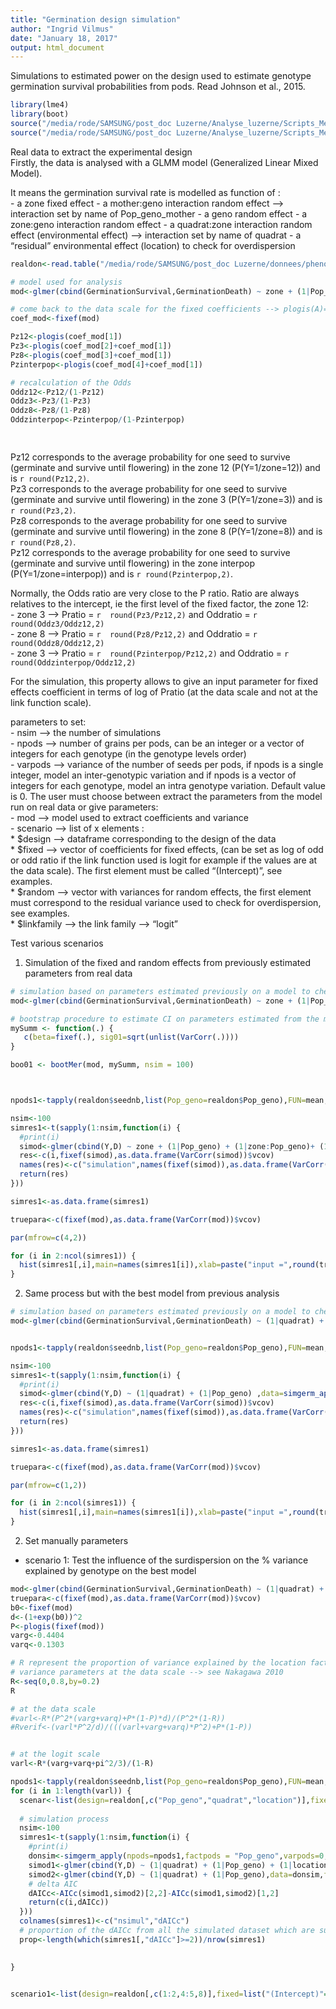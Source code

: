 ```yaml
---
title: "Germination design simulation"
author: "Ingrid Vilmus"
date: "January 18, 2017"
output: html_document
---
```


Simulations to estimated power on the design used to estimate genotype germination survival probabilities from pods. 
Read Johnson et al., 2015.

```r
library(lme4)
library(boot)
source("/media/rode/SAMSUNG/post_doc Luzerne/Analyse_luzerne/Scripts_Medicago/functions_simulations.r")
source("/media/rode/SAMSUNG/post_doc Luzerne/Analyse_luzerne/Scripts_Medicago/function_generic_simulation.r")

```


Real data to extract the experimental design  
Firstly, the data is analysed with a GLMM model (Generalized Linear Mixed Model).  

It means the germination survival rate is modelled as function of :  
- a zone fixed effect
- a mother:geno interaction random effect --> interaction set by name of Pop_geno_mother
- a geno random effect
- a zone:geno interaction random effect
- a quadrat:zone interaction random effect (environmental effect) --> interaction set by name of quadrat
- a "residual" environmental effect (location) to check for overdispersion  

```r
realdon<-read.table("/media/rode/SAMSUNG/post_doc Luzerne/donnees/pheno_germination.csv", header=TRUE, sep=";", dec=".")

# model used for analysis
mod<-glmer(cbind(GerminationSurvival,GerminationDeath) ~ zone + (1|Pop_geno_mother) + (1|Pop_geno) + (1|zone:Pop_geno)+ (1|quadrat)+ (1|location) ,data=realdon,family=binomial(link="logit"))

# come back to the data scale for the fixed coefficients --> plogis(A)=exp(A)/(1+exp(A))
coef_mod<-fixef(mod)

Pz12<-plogis(coef_mod[1])
Pz3<-plogis(coef_mod[2]+coef_mod[1])
Pz8<-plogis(coef_mod[3]+coef_mod[1])
Pzinterpop<-plogis(coef_mod[4]+coef_mod[1])

# recalculation of the Odds
Oddz12<-Pz12/(1-Pz12)
Oddz3<-Pz3/(1-Pz3)
Oddz8<-Pz8/(1-Pz8)
Oddzinterpop<-Pzinterpop/(1-Pzinterpop)

  
```

Pz12 corresponds to the average probability for one seed to survive (germinate and survive until flowering) in the zone 12 (P(Y=1/zone=12)) and is `r round(Pz12,2) `.  
Pz3 corresponds to the average probability for one seed to survive (germinate and survive until flowering) in the zone 3 (P(Y=1/zone=3)) and is `r round(Pz3,2) `.  
Pz8 corresponds to the average probability for one seed to survive (germinate and survive until flowering) in the zone 8 (P(Y=1/zone=8)) and is `r round(Pz8,2) `.  
Pz12 corresponds to the average probability for one seed to survive (germinate and survive until flowering) in the zone interpop (P(Y=1/zone=interpop)) and is `r round(Pzinterpop,2) `.  

Normally, the Odds ratio are very close to the P ratio. Ratio are always relatives to the intercept, ie the first level of the fixed factor, the zone 12:  
- zone 3 --> Pratio = `r  round(Pz3/Pz12,2) ` and Oddratio = `r round(Oddz3/Oddz12,2)`  
- zone 8 --> Pratio = `r  round(Pz8/Pz12,2) ` and Oddratio = `r round(Oddz8/Oddz12,2)`  
- zone 3 --> Pratio = `r  round(Pzinterpop/Pz12,2) ` and Oddratio = `r round(Oddzinterpop/Oddz12,2)`  

For the simulation, this property allows to give an input parameter for fixed effects coefficient in terms of log of Pratio (at the data scale and not at the link function scale).  


parameters to set:  
- nsim --> the number of simulations  
- npods --> number of grains per pods, can be an integer or a vector of integers for each genotype (in the genotype levels order)  
- varpods --> variance of the number of seeds per pods, if npods is a single integer, model an inter-genotypic variation and if npods is a vector of integers for each genotype, model an intra genotype variation. Default value is 0.
The user must choose between extract the parameters from the model run on real data or give parameters:  
- mod --> model used to extract coefficients and variance  
- scenario --> list of x elements :  
  * $design --> dataframe corresponding to the design of the data  
  * $fixed --> vector of coefficients for fixed effects, (can be set as log of odd or odd ratio if the link function used is logit for example if the values are at the data scale). The first element must be called "(Intercept)", see examples.  
  * $random --> vector with variances for random effects, the first element must correspond to the residual variance used to check for overdispersion, see examples.  
  * $linkfamily --> the link family --> "logit"


Test various scenarios  

1) Simulation of the fixed and random effects from previously estimated parameters from real data

```r
# simulation based on parameters estimated previously on a model to check if the simulation process is okay
mod<-glmer(cbind(GerminationSurvival,GerminationDeath) ~ zone + (1|Pop_geno) + (1|zone:Pop_geno)+ (1|quadrat)+ (1|location) ,data=realdon,family=binomial(link="logit"))

# bootstrap procedure to estimate CI on parameters estimated from the model
mySumm <- function(.) {
   c(beta=fixef(.), sig01=sqrt(unlist(VarCorr(.))))
}

boo01 <- bootMer(mod, mySumm, nsim = 100)



npods1<-tapply(realdon$seednb,list(Pop_geno=realdon$Pop_geno),FUN=mean,simplify=TRUE)

nsim<-100
simres1<-t(sapply(1:nsim,function(i) {
  #print(i)
  simod<-glmer(cbind(Y,D) ~ zone + (1|Pop_geno) + (1|zone:Pop_geno)+ (1|quadrat)+ (1|location) ,data=simgerm_apply(npods=npods1,factpods = "Pop_geno",varpods=0,mod=mod),family=binomial(link="logit"))
  res<-c(i,fixef(simod),as.data.frame(VarCorr(simod))$vcov)
  names(res)<-c("simulation",names(fixef(simod)),as.data.frame(VarCorr(simod))$grp)
  return(res)
}))

simres1<-as.data.frame(simres1)

truepara<-c(fixef(mod),as.data.frame(VarCorr(mod))$vcov)

par(mfrow=c(4,2))

for (i in 2:ncol(simres1)) {
  hist(simres1[,i],main=names(simres1[i]),xlab=paste("input =",round(truepara[i-1],2)))
}

```

2) Same process but with the best model from previous analysis


```r
# simulation based on parameters estimated previously on a model to check if the simulation process is okay
mod<-glmer(cbind(GerminationSurvival,GerminationDeath) ~ (1|quadrat) + (1|Pop_geno) ,data=realdon,family=binomial(link=binlink))


npods1<-tapply(realdon$seednb,list(Pop_geno=realdon$Pop_geno),FUN=mean,simplify=TRUE)

nsim<-100
simres1<-t(sapply(1:nsim,function(i) {
  #print(i)
  simod<-glmer(cbind(Y,D) ~ (1|quadrat) + (1|Pop_geno) ,data=simgerm_apply(npods=npods1,factpods = "Pop_geno",varpods=0,mod=mod),family=binomial(link="logit"))
  res<-c(i,fixef(simod),as.data.frame(VarCorr(simod))$vcov)
  names(res)<-c("simulation",names(fixef(simod)),as.data.frame(VarCorr(simod))$grp)
  return(res)
}))

simres1<-as.data.frame(simres1)

truepara<-c(fixef(mod),as.data.frame(VarCorr(mod))$vcov)

par(mfrow=c(1,2))

for (i in 2:ncol(simres1)) {
  hist(simres1[,i],main=names(simres1[i]),xlab=paste("input =",round(truepara[i-1],2)))
}

```





2) Set manually parameters
- scenario 1: Test the influence of the surdispersion on the % variance explained by genotype on the best model

```r

mod<-glmer(cbind(GerminationSurvival,GerminationDeath) ~ (1|quadrat) + (1|Pop_geno)+(1|location) ,data=realdon,family=binomial(link=binlink))
truepara<-c(fixef(mod),as.data.frame(VarCorr(mod))$vcov)
b0<-fixef(mod)
d<-(1+exp(b0))^2
P<-plogis(fixef(mod))
varg<-0.4404
varq<-0.1303

# R represent the proportion of variance explained by the location factor (representing each obs) relative to all the other
# variance parameters at the data scale --> see Nakagawa 2010
R<-seq(0,0.8,by=0.2)
R

# at the data scale
#varl<-R*(P^2*(varg+varq)+P*(1-P)*d)/(P^2*(1-R))
#Rverif<-(varl*P^2/d)/(((varl+varg+varq)*P^2)+P*(1-P))


# at the logit scale
varl<-R*(varg+varq+pi^2/3)/(1-R)

npods1<-tapply(realdon$seednb,list(Pop_geno=realdon$Pop_geno),FUN=mean,simplify=TRUE)
for (i in 1:length(varl)) {
  scenar<-list(design=realdon[,c("Pop_geno","quadrat","location")],fixed=list("(Intercept)"=b0),random=c(location=varl[i],Pop_geno=varg,quadrat=varq),linkfamily="logit")
  
  # simulation process
  nsim<-100
  simres1<-t(sapply(1:nsim,function(i) {
    #print(i)
    donsim<-simgerm_apply(npods=npods1,factpods = "Pop_geno",varpods=0,scenario=scenar)
    simod1<-glmer(cbind(Y,D) ~ (1|quadrat) + (1|Pop_geno) + (1|location) ,data=donsim,family=binomial(link="logit"))
    simod2<-glmer(cbind(Y,D) ~ (1|quadrat) + (1|Pop_geno),data=donsim,family=binomial(link="logit"))
    # delta AIC
    dAICc<-AICc(simod1,simod2)[2,2]-AICc(simod1,simod2)[1,2]
    return(c(i,dAICc))
  }))
  colnames(simres1)<-c("nsimul","dAICc")
  # proportion of the dAICc from all the simulated dataset which are superior to 2, which means the model with location is better
  prop<-length(which(simres1[,"dAICc"]>=2))/nrow(simres1)

  
}



```





```r
scenario1<-list(design=realdon[,c(1:2,4:5,8)],fixed=list("(Intercept)"=qlogis(Pz12),zone=log(c("3"=Oddz3/Oddz12,"8"=Oddz8/Oddz12,zoneinterpop=Oddzinterpop/Oddz12))),random=c(location=10^-9,Pop_geno_mother=10^-9,Pop_geno=0.4,quadrat=0.08,"zone:Pop_geno"=0.03),linkfamily="logit")
```



